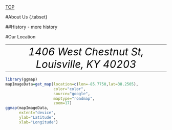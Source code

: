 <div id="backtop"><a href="#">TOP</a></div>

#About Us {.tabset}

##History
- more history

#Our Location
<table style='margin-left: auto; margin-right: auto; width: 100%'><tr style='text-align: center'><td><font color=black size=6>*1406 West Chestnut St, Louisville, KY 40203*</font></td></tr></table>

<style>
img {
  width: 2000px;
  display: block;
  margin: 0 auto;
}
</style>

```r
library(ggmap)
mapImageData=get_map(location=c(lon=-85.7750,lat=38.2505),
                     color="color",
                     source="google",
                     maptype="roadmap",
                     zoom=17)
ggmap(mapImageData,
      extent="device",
      ylab="Latitude",
      xlab="Longitude")
```

